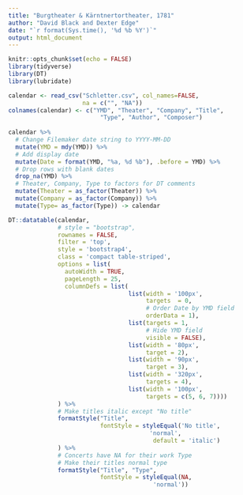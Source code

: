 ```yaml
---
title: "Burgtheater & Kärntnertortheater, 1781"
author: "David Black and Dexter Edge"
date: "`r format(Sys.time(), '%d %b %Y')`"
output: html_document
---
```


```r
knitr::opts_chunk$set(echo = FALSE)
library(tidyverse)
library(DT)
library(lubridate)

calendar <- read_csv("Schletter.csv", col_names=FALSE,
                     na = c("", "NA"))
colnames(calendar) <- c("YMD", "Theater", "Company", "Title",
                          "Type", "Author", "Composer")
  
calendar %>%
  # Change Filemaker date string to YYYY-MM-DD
  mutate(YMD = mdy(YMD)) %>% 
  # Add display date
  mutate(Date = format(YMD, "%a, %d %b"), .before = YMD) %>% 
  # Drop rows with blank dates
  drop_na(YMD) %>%
  # Theater, Company, Type to factors for DT comments
  mutate(Theater = as_factor(Theater)) %>%
  mutate(Company = as_factor(Company)) %>% 
  mutate(Type= as_factor(Type)) -> calendar

```

```r
DT::datatable(calendar, 
              # style = "bootstrap",
              rownames = FALSE,
              filter = 'top',
              style = 'bootstrap4',
              class = 'compact table-striped',
              options = list(
                autoWidth = TRUE,
                pageLength = 25,
                columnDefs = list(
                                  list(width = '100px',
                                       targets  = 0, 
                                       # Order Date by YMD field
                                       orderData = 1),
                                  list(targets = 1,
                                       # Hide YMD field
                                       visible = FALSE),
                                  list(width = '80px',
                                       target = 2),
                                  list(width = '90px',
                                       target = 3),
                                  list(width = '320px',
                                       targets = 4),
                                  list(width = '100px',
                                       targets = c(5, 6, 7))))
              ) %>% 
              # Make titles italic except "No title"
              formatStyle("Title", 
                          fontStyle = styleEqual('No title',
                                        'normal',
                                         default = 'italic')
              ) %>%
              # Concerts have NA for their work Type
              # Make their titles normal type
              formatStyle("Title", "Type",
                          fontStyle = styleEqual(NA,
                                         'normal'))
  
```